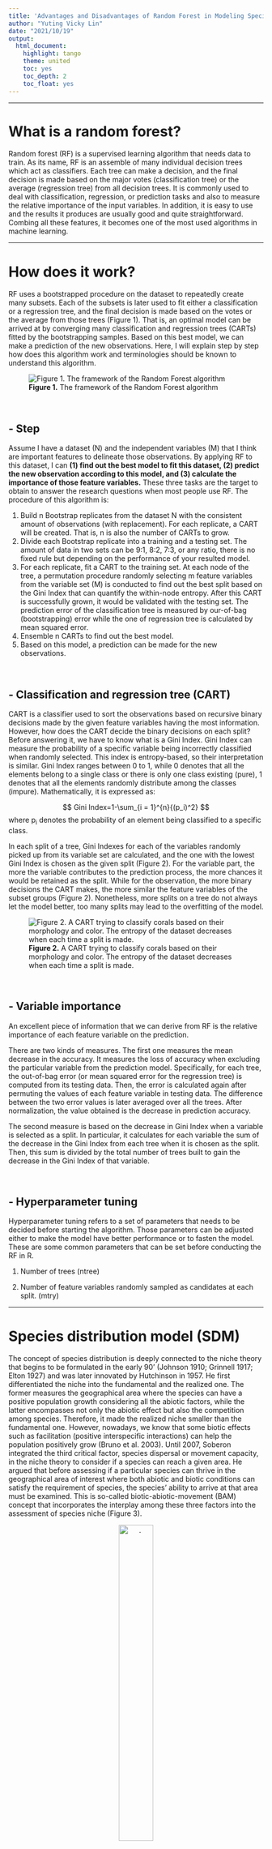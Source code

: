 ```yaml
---
title: 'Advantages and Disadvantages of Random Forest in Modeling Species Distribution: From Theory to Practice'
author: "Yuting Vicky Lin"
date: "2021/10/19"
output:
  html_document:
    highlight: tango
    theme: united
    toc: yes
    toc_depth: 2
    toc_float: yes
---
```


***

# What is a random forest?
Random forest (RF) is a supervised learning algorithm that needs data to train. As its name, RF is an assemble of many individual decision trees which act as classifiers. Each tree can make a decision, and the final decision is made based on the major votes (classification tree) or the average (regression tree) from all decision trees. It is commonly used to deal with classification, regression, or prediction tasks and also to measure the relative importance of the input variables. In addition, it is easy to use and the results it produces are usually good and quite straightforward. Combing all these features, it becomes one of the most used algorithms in machine learning. 


***
# How does it work? 

RF uses a bootstrapped procedure on the dataset to repeatedly create many subsets. Each of the subsets is later used to fit either a classification or a regression tree, and the final decision is made based on the votes or the average from those trees (Figure 1). That is, an optimal model can be arrived at by converging many classification and regression trees (CARTs) fitted by the bootstrapping samples. Based on this best model, we can make a prediction of the new observations. Here, I will explain step by step how does this algorithm work and terminologies should be known to understand this algorithm.

![**Figure 1.** The framework of the Random Forest algorithm](C:/Users/USER.DESKTOP-ELH7F84/OneDrive/R project/Randomforest/Fig1.png)

&nbsp;

## - Step

Assume I have a dataset (N) and the independent variables (M) that I think are important features to delineate those observations. By applying RF to this dataset, I can **(1) find out the best model to fit this dataset, (2) predict the new observation according to this model, and (3) calculate the importance of those feature variables.** These three tasks are the target to obtain to answer the research questions when most people use RF. The procedure of this algorithm is:

1.	Build n Bootstrap replicates from the dataset N with the consistent amount of observations (with replacement). For each replicate, a CART will be created. That is, n is also the number of CARTs to grow.
2.	Divide each Bootstrap replicate into a training and a testing set. The amount of data in two sets can be 9:1, 8:2, 7:3, or any ratio, there is no fixed rule but depending on the performance of your resulted model.
3.	For each replicate, fit a CART to the training set. At each node of the tree, a permutation procedure randomly selecting m feature variables from the variable set (M) is conducted to find out the best split based on the Gini Index that can quantify the within-node entropy. After this CART is successfully grown, it would be validated with the testing set. The prediction error of the classification tree is measured by our-of-bag (bootstrapping) error while the one of regression tree is calculated by mean squared error. 
4.	Ensemble n CARTs to find out the best model.
5.	Based on this model, a prediction can be made for the new observations.

&nbsp;

## - Classification and regression tree (CART) 

CART is a classifier used to sort the observations based on recursive binary decisions made by the given feature variables having the most information. However, how does the CART decide the binary decisions on each split? Before answering it, we have to know what is a Gini Index. 
Gini Index can measure the probability of a specific variable being incorrectly classified when randomly selected. This index is entropy-based, so their interpretation is similar. Gini Index ranges between 0 to 1, while 0 denotes that all the elements belong to a single class or there is only one class existing (pure), 1 denotes that all the elements randomly distribute among the classes (impure). Mathematically, it is expressed as:

$$
Gini Index=1-\sum_{i = 1}^{n}{(p_i)^2} 
$$
where p~i~ denotes the probability of an element being classified to a specific class.

In each split of a tree, Gini Indexes for each of the variables randomly picked up from its variable set are calculated, and the one with the lowest Gini Index is chosen as the given split (Figure 2). For the variable part, the more the variable contributes to the prediction process, the more chances it would be retained as the split. While for the observation, the more binary decisions the CART makes, the more similar the feature variables of the subset groups (Figure 2). Nonetheless, more splits on a tree do not always let the model better, too many splits may lead to the overfitting of the model.

![**Figure 2.** A CART trying to classify corals based on their morphology and color. The entropy of the dataset decreases when each time a split is made.](C:/Users/USER.DESKTOP-ELH7F84/OneDrive/R project/Randomforest/Fig2.png)

&nbsp;

## -	Variable importance

An excellent piece of information that we can derive from RF is the relative importance of each feature variable on the prediction.

There are two kinds of measures. The first one measures the mean decrease in the accuracy. It measures the loss of accuracy when excluding the particular variable from the prediction model. Specifically, for each tree, the out-of-bag error (or mean squared error for the regression tree) is computed from its testing data. Then, the error is calculated again after permuting the values of each feature variable in testing data. The difference between the two error values is later averaged over all the trees. After normalization, the value obtained is the decrease in prediction accuracy. 

The second measure is based on the decrease in Gini Index when a variable is selected as a split. In particular, it calculates for each variable the sum of the decrease in the Gini Index from each tree when it is chosen as the split. Then, this sum is divided by the total number of trees built to gain the decrease in the Gini Index of that variable.

&nbsp;

## -	Hyperparameter tuning
Hyperparameter tuning refers to a set of parameters that needs to be decided before starting the algorithm. Those parameters can be adjusted either to make the model have better performance or to fasten the model. These are some common parameters that can be set before conducting the RF in R.

1.	Number of trees (ntree)

2.	Number of feature variables randomly sampled as candidates at each split. (mtry)

***

# Species distribution model (SDM)

The concept of species distribution is deeply connected to the niche theory that begins to be formulated in the early 90’ (Johnson 1910; Grinnell 1917; Elton 1927) and was later innovated by Hutchinson in 1957. He first differentiated the niche into the fundamental and the realized one. The former measures the geographical area where the species can have a positive population growth considering all the abiotic factors, while the latter encompasses not only the abiotic effect but also the competition among species. Therefore, it made the realized niche smaller than the fundamental one. However,  nowadays, we know that some biotic effects such as facilitation (positive interspecific interactions) can help the population positively grow (Bruno et al. 2003). Until 2007, Soberon integrated the third critical factor, species dispersal or movement capacity, in the niche theory to consider if a species can reach a given area. He argued that before assessing if a particular species can thrive in the geographical area of interest where both abiotic and biotic conditions can satisfy the requirement of species, the species’ ability to arrive at that area must be examined. This is so-called biotic-abiotic-movement (BAM) concept that incorporates the interplay among these three factors into the assessment of species niche (Figure 3).


<center>

![.](C:/Users/USER.DESKTOP-ELH7F84/OneDrive/R project/Randomforest/Fig3.png){width=40%}
</center>
**Figure 3.** A BAM diagram suggests the three factors affecting the distribution of a species, abiotic factors (A), biotic factors (B), and dispersal or movement ability (M). It is adapted from Soberon (2007). The blue area between A and B indicates the area where the species can potentially have a positive growth considering its abiotic requirement and the prevailing biotic process, or also called “realized niche”. The intersection among A, B, and M (close circle area) represents the area where the species occupied can move in and increase its population


Now, although we know that the SDM originated from the niche theory, the dispute still exists in which niche we are trying to study in SDM, is it the realized niche (the blue area in Figure 3), or the occupied niche (the close circle area in Figure 3), or none of both? There might not be a correct answer for now. Depend on the interest of research, the selected factors can be largely different, resulting in the distinctive niches measured. Indeed, according to the knowledge of the ecologist on the targeted species, the availability of abiotic data, and the sampling scale, the selection of predicting variables in SDM can be very different. Common climate data including in the models are often temperature, precipitation…etc. If your targeted species is the tropical scleractinian corals, factors other than those common ones such as light intensity and sedimentation should also be considered because of the reliance of corals on zooxanthellate. However, those two parameters are much less important in regulating the distribution of pelagic fish species which do not largely rely on light. 

***
# Advantages and disadvantages

After understanding both RF and SDM, we can start to talk about why RF becomes more and more popular in fitting SDM recently. It has several advantages when combing both:

1.	**No need for assumptions before conducting the models** (e.g. independence of variables, normal distribution). This is a very great asset of this non-parametric model, which makes it outcompete to other linear-based models (e.g. generalized linear model). One of the required assumptions before conducting the traditional linear-based models is the independence of variables. However, since some environmental data are naturally spatial- or temporal-autocorrelation, additional statistical steps have to be implemented to deal with this issue before starting the linear-based models. Another required assumption when building linear-based models is the normality, nonetheless, those environmental data are not usually normally distributed. In this condition, RF is a non-parametric model that can still work when the normality of the data is not meet. 

2.	**Flexibility to address several types of analysis.** As mentioned earlier, RF can address many kinds of statistical analysis or models such as regression, classification, prediction. This flexibility makes RF very useful in modeling species distribution. For example, common types of environmental predictors include categorical and continuous, and the species data can be either presence-absence or abundance. The good news is, RF is able to integrate all of them. 

3.	**Identify non-linear relationships.** The response of species to the environmental condition or change is not always linear, it can be exponential, concave…etc. Sometimes, these non-linear interactions between the environmental factors and species can also be meaningful to affect species distribution. The advantage of RF is that it can discover non-linear relationships between both that the linear-based models cannot find. In addition, another limitation when using the linear-based model to fit species distribution is that those linear-based models can only test the priori hypothesis and are, therefore, hard to detect the relationship out of this priori expectation. On the other hand, RF is also able to figure out the complex interactions between feature variables. This is because the RF is an assemble of many CARTs, so it can address the environmental factors that interact with non-linear or with hierarchy. 

4.	**Allowing missing value.** RF automatically produces proximity, which is the measure of similarity among data points. This proximity matrix can be used to impute the missing data that could be obtained when ecologists have to simultaneously sample species and environmental data. 

5.	**Less overfitting.** CART tends to overfit the data because it would continuously split the nodes to minimize the within-node entropy. However, this issue is overcome in RF by choosing the best CART from many of them through the out-of-bag procedure/averaging many CARTs and also by randomly selecting the candidate variables in each node of trees. Overfitting is the last issue we would like to encounter when constructing a model since it could make the model perform badly in prediction, so does the SDM.

&nbsp;

It seems it is perfect to model the distribution of species with RF. Nonetheless, several disadvantages still exist when conducting it:

1.	**A large number of trees make the algorithm slow to run.** A large enough dataset, as well as number of trees, has to be prepared and built to gain a robust RF model. This process can make the algorithm time-consuming.

2.	**Blackbox approach.** The ecologists have very few controls on what the algorithm does, basically, they can only try with different settings of hyperparameters (see the section of hyperparameter tuning) and different ratios of training and testing sets, then check the model afterward. This blackbox effect can sometimes make the results hard to interpret, however, this may not be a big issue if the ecologists already have a basic understanding of the species they are working on.


***
# Demonstration in R

To demonstrate how to apply RF on SDM in R, I chose three abiotic factors, sea surface temperature (SST), light at the bottom, and chlorophyll *a*, to model the distribution of a scleractinian coral species, *Stylophora pistillata*. The cover data of the coral species from 209 transects sampled in the north, east, and south Taiwan during 2015-2020 were derived from my Ph.D. research project. Each transect sampled the area of 5.25m^2^ and one unit value in species cover represent the area of 0.01 among 5.25 m^2^. As for the three abiotic parameters, I computed their 2014 mean annual values averaging the 12 months data downloaded from the ERDDP server managed by National Oceanic and Atmospheric Administration (NOAA), USA (dataset ID for temperature is NOAA_DHW, for chlorophyll *a* is erdMH1chlamday, for light at the bottom are erdMH1par0mday and erdMH1kd490mday^1^). Since the abiotic variables I chose are all continuous ones, so I will demonstrate the RF with regression trees instead of classification ones.

^1^ light at the bottom = PAR x exp (-kd490 x z) where PAR is photosynthetically available radiation, kd49 means diffuse attenuation k490, and z represents the in situ depth.

&nbsp;

Before starting the analysis, you can download the the datasets (cover of *S. pistillata*, abiotic factors, coordinates of sampling transects, and the Shape file of Taiwan map), and the R manuscript to follow this RF analysis. 
&nbsp;

```r
options(knitr.duplicate.label = "allow")
knitr::purl('index.Rmd', documentation = F)
knitr::purl('Stylophora_pistillata.xlsx', documentation = F)
knitr::purl('cord.xlsx', documentation = F)
knitr::purl('TWN_adm0.shp', documentation = F)
```
```r
xfun::embed_file('Stylophora_pistillata.xlsx')
```
&nbsp;
```r
xfun::embed_file('cord.xlsx')
```
&nbsp;
```r
xfun::embed_file('TWN_adm0.shp')
```
&nbsp;
```r
xfun::embed_file('index.R')
```
</p>


&nbsp;

Package installation 
```r
# install.pckages(c('readxl','caTools','randomForest','rgdal','ggplot2'))
library(readxl)
library(caTools)
library(randomForest)
library(rgdal)
library(ggplot2)
```

&nbsp;

Data importation
```r
setwd('C:\\Users\\USER.DESKTOP-ELH7F84\\OneDrive\\R project\\Randomforest')
```

```r
# setwd('') # set your local path
stpi <- read_excel("Stylophora_pistillata.xlsx") # import Stylophora pistillata cover and environmental data from 209 transects
stpi <- stpi[ ,-c(1,5,6)] # remove the column with transect, min SST and max SST information
cord <- read_excel("cord.xlsx") # import the coordinate of sampling transects
taiwan <- readOGR('TWN_adm0.shp') # import the OGR file of Taiwan map 
```

&nbsp;

After importing all the files, let’s start to build the species distribution model with RF. The first thing I do is to divide the whole dataset into training and testing sets with the ratio of 7:3, this ratio can be changed if the new model performed better than this one.
```r
knitr::opts_chunk$set(cache = T)
```

```r
sample.stpi <- caTools::sample.split(stpi$SP, SplitRatio = .7)
stpi.train <- subset(stpi, sample.stpi == TRUE)
stpi.test <- subset(stpi, sample.stpi == FALSE)
dim(stpi.train)
dim(stpi.test)
```

&nbsp;

Then, I can start to create the model.


```r
set.seed(17) # set a random seed to make the model reproducible
rf.stpi <- randomForest(SP ~ .,data=stpi.train, importance = T) # build the random forest model
rf.stpi
```

&nbsp;

The result of this model shows that the three factors can together explain 27.84% of the total variance. This is not high, but with only three variables, it is also not bad. Still, more abiotic factors are recommended to add to this model to catch more variance. I use 500 trees (R’s default) to build this model, and caution is needed for the number of trees since too many trees may make the model overfitting. Therefore, checking the mean square errors of models created with the different number of trees is recommended.
```r
plot(rf.stpi) # check the mean square error of models
```

&nbsp;

From the plot, we know that as more and more trees are built, the errors decrease and eventually become stable. It seems that when the number of trees is around 300-400, we arrived at the lowest error. We can check it with the “which.min” function.

```r
which.min(rf.stpi$mse)
```

&nbsp;

It turns out that we can have the lowest error in the RF model with 371 trees, so let’s rebuild the model with this number of trees by using the argument “ntree”.

Then, I can start to create the model.
```r
rf.stpi.min <- randomForest(SP ~ .,data=stpi.train, importance = T, ntree=371)
rf.stpi.min
```

&nbsp;

The variance explained slightly increase and the error slightly decrease, so this model performs a little bit better than the one with 500 trees. In addition to this hyperparameter, we can also adjust the number of the variables randomly selected at each split with the argument “mtry” to make the model perform better.
```r
rf.stpi.min.2 <- randomForest(SP ~ .,data=stpi.train, importance = T,ntree=371, mtry=2)
rf.stpi.min.2
rf.stpi.min.3 <- randomForest(SP ~ .,data=stpi.train, importance = T,ntree=371, mtry=3)
rf.stpi.min.3
```

&nbsp;

The models with the number of variables is two does the best since it has the minimum error. The variance explained also increase a bit. Hence, we will use the one with mtry = 2. 

Now, we can check the importance of those variables in this model with the function “varImpPlot” and” importance”.
```r
varImpPlot(rf.stpi.min.2)
importance(rf.stpi.min.2)
```

&nbsp;

The result shows the importance of variables calculated with the mean decrease in accuracy and with the Gini Index. Both suggest that light is the most important factor in driving the distribution of *S. pistillata* followed by SST and the chlorophyll *a*. 

Now, we can try to validate this model with the testing set by calculating the residuals and the mean squared error.
```r
pred.stpi <- predict(rf.stpi.min.2, newdata=stpi.test)
rf.resid.stpi <- pred.stpi - stpi.test$SP # the residuals
plot(stpi.test$SP,rf.resid.stpi, pch=18,ylab="residuals (predicted-observed)",   xlab="observed",col="blue3") # residual plot
abline(h=0,col="red4",lty=2)
mean(rf.resid.stpi^2) # mean squared error
```

&nbsp;

The residual plot shows that the error of the model is around 5-10% when predicting the distribution of *S. pistillata*, and more error would be found in the area with higher cover. This may be because there are too little data in our dataset especially in the geographical area with the higher cover of *S. pistillata*. The value of mean squared error can be used to compare to other models and figure out the best one.

Then, we can have a look on how the individual abiotic variable affecting the model with partial plots with the function ”partialPlot”.
```r
par(mfrow=c(1,3)) 
partialPlot(rf.stpi.min.2, as.data.frame(stpi.train), light)
partialPlot(rf.stpi.min.2, as.data.frame(stpi.train), SST)
partialPlot(rf.stpi.min.2, as.data.frame(stpi.train), Chl_a)
dev.off()
```

&nbsp;

The purpose of the partial plot is to display how the prediction of coral cover is changing with the change of each of the three abiotic variables. If the line is closer to zero, it means that the given variable is not affecting the coral cover at all, while the more the line deviating from zero, this variable influences the coral cover more. Instead of looking at the value on the y-axis, the relationship between the y-axis and the given variable across a specific range is what we should focus on. For example, in the partial dependence plot on light, when the light intensity becomes stronger, we have more chances to see a high cover of *S. pistillata*. This increase of chances is even more obvious when the light intensity is between 5 to 15 W/m^2^/day and over 25 W/m^2^/day. Look at the partial dependence plot on SST, we found that the cover of *S. pistillata* would dramatically decrease when the 2014 mean SST is above 26 °C and its cover remains quite consistent when it is below 26 °C. Lastly, for the partial dependence plot on chlorophyll a, it peaks when the concentration of chlorophyll *a* is at around 0.2, 0.4, and 1 mg/m^3^. By checking the tendency and the value in the y-axis on these three partial plots, it may explain why light intensity is the most important factor in predicting the distribution of *S. pistillata*.

Now, let’s also draw the distribution map of *S. pistillata* with cover information to visualize it. 
```r
cord <- cbind(cord,stpi$SP)
colnames(cord) <- c('Tr','Lat',"Lon",'Cover')
lat <- as.factor(cord$Lat)
lon <- as.factor(cord$Lon)
coords <- SpatialPoints(cord[, c("Lon", "Lat")]) 
stpi_cord <- SpatialPointsDataFrame(coords, cord) 
proj4string(stpi_cord) <- CRS("+proj=longlat +no_defs +ellps=WGS84", doCheckCRSArgs = F) 
head(stpi_cord)
class(stpi_cord)

taiwan_map <- fortify(taiwan)
Taiwan.map <- ggplot() +
  geom_polygon(data= taiwan_map, aes(x= long, y= lat, group= group), fill='light grey') +
  scale_x_continuous(limits = c(119, 123)) + # set x and y limt
  scale_y_continuous(limits = c(21.5, 25.5)) +
  theme_minimal()+  # background    
  coord_fixed(1.1)+ # fix the coordinate
  geom_point(cord, mapping = aes(x= Lon, y= Lat, size = Cover),alpha=0.2, color="blue") + # add the location of sampling transects
  theme(legend.position="right")

Taiwan.map+ scale_size_continuous(name = 'Cover (m^2)' , range = c(0, 15),breaks = c(0,5,10,15,20), labels = c('0.01','0.05','0.1','0.15','0.2')) # adjust the size of bubble plot
```

&nbsp;

According to this map, *S. pistillata* has higher cover in the north of Taiwan while the east and the south have less cover. Based on its distribution and the RF model, we can deduce that *S. pistillata* tends to live in the water with higher light intensity and lower SST, concentrating in north Taiwan. The deduction for the light makes sense because this coral species needs light to support the growth of their zooxanthellate, which can in turn provide the coral species energy. Despite tropical scleractinian corals usually favor warm and bright areas, *S. pistillata* is more abundant in the north where the SST is lower. This might be because this species is not competitive enough to other coral species when the thermal environment is suitable for growth, so they are not abundant in the east and the south where the thermal condition can allow many coral species to develop. However, there is another possibility that this dataset may suffer from oversampling in the shallower water of the north (26% of the transects sampled at < 20 meters in the north, 19% of the transects sampled at < 20 meters in the east, 17% of the transects sampled at < 20 meters in the Orchid Island, Green Island and Kenting are less than 17%). It may make the algorithm have more chances to sample the transects in the north when bootstrapping, hence, the results would bias toward the environment of the north shallow water where is colder and lighter. More sampling effort needs to be added to the areas other than the shallow water in the north of Taiwan to make sure if this can be an issue or not. 

Overall, this RF model suggests that the three abiotic variables, SST, light at the bottom, and chlorophyll *a*, all positively contribute to the prediction of the distribution of *S. pistillata* with the light does it better than the other two variables. With these three factors, we can already catch 25.95% of the total variance. Nonetheless, considering the number of observations and also the number of variables, this dataset is too small to build a very robust RF model. Further sample effort is needed to make this prediction stronger especially in places other than the shallow water in the north of Taiwan. 

&nbsp;

***

# Summary
RF can integrate different types of variables as well as a large amount of data, and seek for the complex relationship between the predicted variables and the response variables that sometimes the linear-based model cannot find. These features allow RF to stand out as one of the most popular approaches in modeling species distribution, in which the complex and dependent relationship commonly exists within and among environmental factors. Furthermore, based on a robust RF model, a prediction on the future alteration of species distribution considering the human-driven changes in any environmental parameters can be further estimated. This information could be quite helpful in conservation. 

&nbsp;

***

# Reference
Bruno JF, Stachowicz JJ, Bertness MD (2003) Inclusion of facilitation into ecological theory. Trends Ecol Evol 18:119-125

Cutler DR, Edwards TC, Beard KH, Catler A, Hess KT, Gibson J, Lawler JJ (2007) Random forest for classification in ecology. Ecology 88:2783–2792 

Elton CS (1927) Animal ecology. Sedgwick & Jackson, London, U.K
Grinnell J (1917) The niche-relationships of the California trasher. The Auk 34:427-433 

Hutchinson GE (1957) Concluding remarks, cold spring harbor symposium. Quantitative Biology 22:415-427 

Jeffrey S. Evans, Melanie A. Murphy, Zachary A. Holden, Cushman SA (2011) Modeling species distribution and change using random forest. In: Drew CA, Wiersma YF, Huettmann F (eds) Predictive species and habitat modeling in landscape ecology. Springer New York Dordrecht Heidelberg London, 

Johnson RH (1910) Determinate evolution in the color-pattern of the lady-beetles. Carnegie Inst. of Washington, Washington, D.C., USA

Soberon J (2007) Grinnellian and Eltonian niches and geographic distributions of species. Ecol Lett 10:1115-1123 [10.1111/j.1461-0248.2007.01107.x]

https://builtin.com/data-science/random-forest-algorithm

https://towardsdatascience.com/understanding-random-forest-58381e0602d2

https://damariszurell.github.io/SDM-Intro/#1_Background
